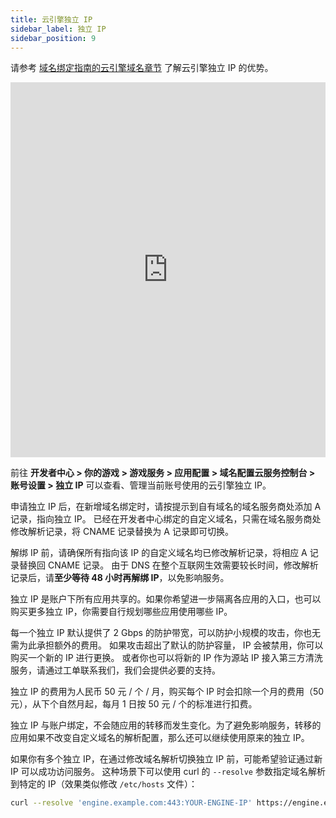 ```yaml
---
title: 云引擎独立 IP
sidebar_label: 独立 IP
sidebar_position: 9
---
```



请参考 [域名绑定指南的云引擎域名章节](/sdk/domain/guide/#云引擎域名) 了解云引擎独立 IP 的优势。

<iframe src="https://onedrive.live.com/embed?resid=6CD1A992A9AAAB1%21138&amp;authkey=!AJsEcJOaSJUgBG0&amp;em=2&amp;wdAr=1.7770833333333333" width="100%" height="600px" frameborder="0">这是嵌入 <a target="_blank" href="https://office.com">Microsoft Office</a> 演示文稿，由 <a target="_blank" href="https://office.com/webapps">Office</a> 提供支持。</iframe>

前往 <Conditional brand='tds'>**开发者中心 > 你的游戏 > 游戏服务 > 应用配置 > 域名配置**</Conditional><Conditional brand='leancloud'>**云服务控制台 > 账号设置 > 独立 IP**</Conditional> 可以查看、管理当前账号使用的云引擎独立 IP。

申请独立 IP 后，在新增域名绑定时，请按提示到自有域名的域名服务商处添加 A 记录，指向独立 IP。 已经在开发者中心绑定的自定义域名，只需在域名服务商处修改解析记录，将 CNAME 记录替换为 A 记录即可切换。

解绑 IP 前，请确保所有指向该 IP 的自定义域名均已修改解析记录，将相应 A 记录替换回 CNAME 记录。 由于 DNS 在整个互联网生效需要较长时间，修改解析记录后，请**至少等待 48 小时再解绑 IP**，以免影响服务。

独立 IP 是账户下所有应用共享的。如果你希望进一步隔离各应用的入口，也可以购买更多独立 IP，你需要自行规划哪些应用使用哪些 IP。

每一个独立 IP 默认提供了 2 Gbps 的防护带宽，可以防护小规模的攻击，你也无需为此承担额外的费用。 如果攻击超出了默认的防护容量， IP 会被禁用，你可以购买一个新的 IP 进行更换。 或者你也可以将新的 IP 作为源站 IP 接入第三方清洗服务，请通过工单联系我们，我们会提供必要的支持。

独立 IP 的费用为人民币 50 元 / 个 / 月，购买每个 IP 时会扣除一个月的费用（50 元），从下个自然月起，每月 1 日按 50 元 / 个的标准进行扣费。

独立 IP 与账户绑定，不会随应用的转移而发生变化。为了避免影响服务，转移的应用如果不改变自定义域名的解析配置，那么还可以继续使用原来的独立 IP。

如果你有多个独立 IP，在通过修改域名解析切换独立 IP 前，可能希望验证通过新 IP 可以成功访问服务。 这种场景下可以使用 curl 的 `--resolve` 参数指定域名解析到特定的 IP（效果类似修改 `/etc/hosts` 文件）：

```sh
curl --resolve 'engine.example.com:443:YOUR-ENGINE-IP' https://engine.example.com/
```
